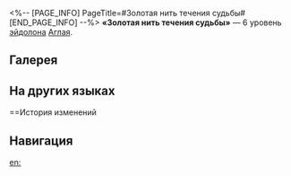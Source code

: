 <%-- [PAGE_INFO]
PageTitle=#Золотая нить течения судьбы#
[END_PAGE_INFO] --%>
{{Эйдолон Инфобокс
|Название         = Золотая нить течения судьбы
|Изображение      = Эйдолон Золотая нить течения судьбы.png
|Персонаж         = Аглая
|Уровень          = 6
|Длительность     = 
|Описание         = Пока Аглая находится в состоянии Высшая форма, {{Доп эффект|пробитие электрического сопротивления}} Аглаи и Швеи повышается на 20%. Если скорость Аглаи или Швеи выше 160/240/320, то наносимый их {{Доп эффект|совместной атакой}} урон повышается на 10%/30%/60% соответственно.
|Свойство1        = 
|Масштабирование1 = 
}}
'''«Золотая нить течения судьбы»''' — 6 уровень [[эйдолон]]а [[Аглая]].

==Галерея==
{{Галерея|position=left|captionalign=center
|Персонаж Аглая Эйдолон 6.png|Осколок Эйдолона
}}

==На других языках==
{{На других языках
|en   = Fluctuate in the Tapestry of Fates
|zhs  = 盈虚无常的金线
|zht  = 盈虛無常的金線
|ja   = {{Rubi|空虚|くうきょ}}で{{Rubi|無常|むじょう}}なる{{Rubi|金糸|きんし}}
|ko   = 변화무상한 금실
|es   = Fluctuación en el tapiz del destino
|fr   = Fluctuations de la tapisserie du destin
|ru   = Золотая нить течения судьбы
|th   = Fluctuate in the Tapestry of Fates
|vi   = Tơ Vàng Đầy Khuyết Vô Thường
|de   = Goldene Fäden voller Ungewissheit
|id   = Fluctuate in the Tapestry of Fates
|pt   = Flutuar na Tapeçaria dos Destinos
}}

==История изменений
{{История изменений|3.5}}

==Навигация==
{{Навык Навбокс|Аглая}}

[[en:]]